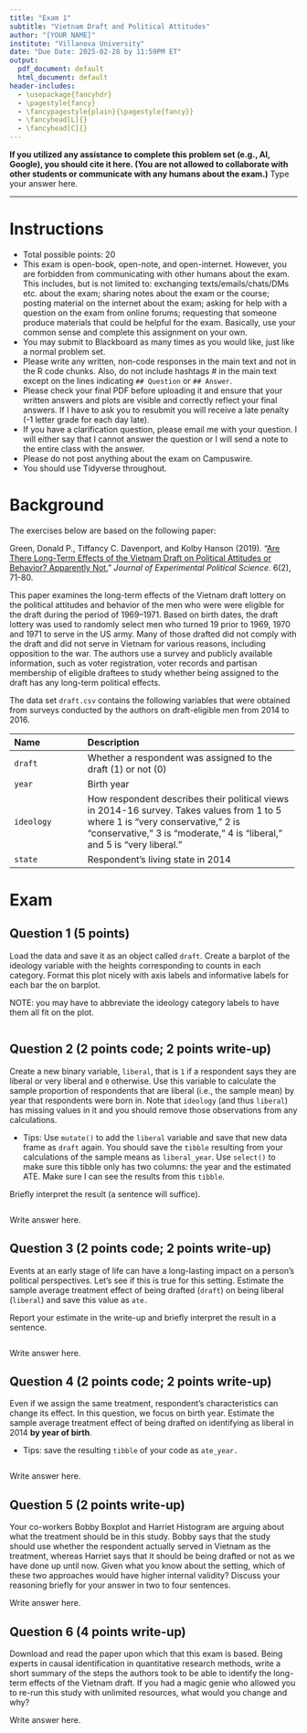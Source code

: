 ```yaml
---
title: "Exam 1"
subtitle: "Vietnam Draft and Political Attitudes"
author: "[YOUR NAME]"
institute: "Villanova University"
date: "Due Date: 2025-02-28 by 11:59PM ET"
output:
  pdf_document: default
  html_document: default
header-includes:
  - \usepackage{fancyhdr}
  - \pagestyle{fancy}
  - \fancypagestyle{plain}{\pagestyle{fancy}}
  - \fancyhead[L]{}
  - \fancyhead[C]{}
---
```

  
**If you utilized any assistance to complete this problem set (e.g., AI, Google), you should cite it here. (You are not allowed to collaborate with other students or communicate with any humans about the exam.)** Type your answer here.

  ------------------------------------------------------------------------------
  
# Instructions

  - Total possible points: 20
  - This exam is open-book, open-note, and open-internet. However, you are forbidden from communicating with other humans about the exam. This includes, but is not limited to: exchanging texts/emails/chats/DMs etc. about the exam; sharing notes about the exam or the course; posting material on the internet about the exam; asking for help with a question on the exam from online forums; requesting that someone produce materials that could be helpful for the exam. Basically, use your common sense and complete this assignment on your own.
  - You may submit to Blackboard as many times as you would like, just like a normal problem set.
  - Please write any written, non-code responses in the main text and not in the R code chunks. Also, do not include hashtags # in the main text except on the lines indicating `## Question` or `## Answer`.
  - Please check your final PDF before uploading it and ensure that your written answers and plots are visible and correctly reflect your final answers. If I have to ask you to resubmit you will receive a late penalty (-1 letter grade for each day late). 
  - If you have a clarification question, please email me with your question. I will either say that I cannot answer the question or I will send a note to the entire class with the answer.
  - Please do not post anything about the exam on Campuswire.
  - You should use Tidyverse throughout.
  
# Background

The exercises below are based on the following paper:

Green, Donald P., Tiffancy C. Davenport, and Kolby Hanson (2019). “[Are There Long-Term Effects of the Vietnam Draft on Political Attitudes or Behavior? Apparently Not.](https://doi.org/10.1017/XPS.2018.18)” *Journal of Experimental Political Science*. 6(2), 71-80.

This paper examines the long-term effects of the Vietnam draft lottery on the political attitudes and behavior of the men who were were eligible for the draft during the period of 1969–1971. Based on birth dates, the draft lottery was used to randomly select men who turned 19 prior to 1969, 1970 and 1971 to serve in the US army. Many of those drafted did not comply with the draft and did not serve in Vietnam for various reasons, including opposition to the war. The authors use a survey and publicly available information, such as voter registration, voter records and partisan membership of eligible draftees to study whether being assigned to the draft has any long-term political effects.

The data set `draft.csv` contains the following variables that were obtained from surveys conducted by the authors on draft-eligible men from 2014 to 2016.


 -------------------- ----------------------------------------------------------
 Name                 Description
 -------------------- ----------------------------------------------------------
 `draft`              Whether a respondent was assigned to the draft (1) or not (0)
 
 `year`               Birth year
 
 `ideology`           How respondent describes their political views in 2014-16 survey. Takes values from 1 to 5 where 1 is “very conservative,” 2 is “conservative,” 3 is “moderate,” 4 is “liberal,” and 5 is “very liberal.”
                      
 `state`              Respondent’s living state in 2014
 -------------------------------------------------------------------------------

# Exam

## Question 1 (5 points)

Load the data and save it as an object called `draft`. Create a barplot of the ideology variable with the heights corresponding to counts in each category. Format this plot nicely with axis labels and informative labels for each bar the on barplot.

NOTE: you may have to abbreviate the ideology category labels to have them all fit on the plot.

```r

```

## Question 2 (2 points code; 2 points write-up)

Create a new binary variable, `liberal`, that is `1` if a respondent says they are liberal or very liberal and `0` otherwise. Use this variable to calculate the sample proportion of respondents that are liberal (i.e., the sample mean) by year that respondents were born in. Note that `ideology` (and thus `liberal`) has missing values in it and you should remove those observations from any calculations.

  - Tips: Use `mutate()` to add the `liberal` variable and save that new data frame as `draft` again. You should save the `tibble` resulting from your calculations of the sample means as `liberal_year`. Use `select()` to make sure this tibble only has two columns: the year and the estimated ATE. Make sure I can see the results from this `tibble`. 

Briefly interpret the result (a sentence will suffice).

```r

```

Write answer here.

## Question 3 (2 points code; 2 points write-up)

Events at an early stage of life can have a long-lasting impact on a person’s political perspectives. Let’s see if this is true for this setting. Estimate the sample average treatment effect of being drafted (`draft`) on being liberal (`liberal`) and save this value as `ate.`

Report your estimate in the write-up and briefly interpret the result in a sentence.

```r

```

Write answer here.

## Question 4 (2 points code; 2 points write-up)

Even if we assign the same treatment, respondent’s characteristics can change its effect. In this question, we focus on birth year. Estimate the sample average treatment effect of being drafted on identifying as liberal in 2014 **by year of birth**.

  - Tips: save the resulting `tibble` of your code as `ate_year.`
  
```r

```
  
Write answer here.

## Question 5 (2 points write-up)

Your co-workers Bobby Boxplot and Harriet Histogram are arguing about what the treatment should be in this study. Bobby says that the study should use whether the respondent actually served in Vietnam as the treatment, whereas Harriet says that it should be being drafted or not as we have done up until now. Given what you know about the setting, which of these two approaches would have higher internal validity? Discuss your reasoning briefly for your answer in two to four sentences.

Write answer here.

## Question 6 (4 points write-up)

Download and read the paper upon which that this exam is based. Being experts in causal identification in quantitative research methods, write a short summary of the steps the authors took to be able to identify the long-term effects of the Vietnam draft. If you had a magic genie who allowed you to re-run this study with unlimited resources, what would you change and why?

Write answer here. 
  